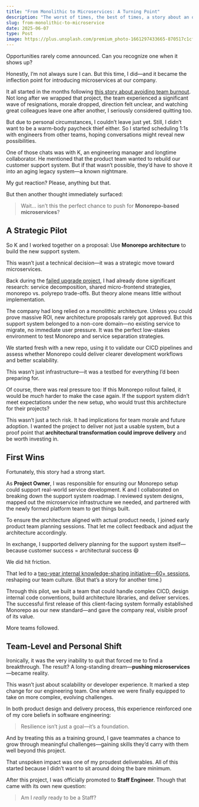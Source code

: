 ```yaml
---
title: "From Monolithic to Microservices: A Turning Point"
description: "The worst of times, the best of times, a story about an opportunity hidden in a crisis."
slug: from-monolithic-to-microservice
date: 2025-06-07
type: Post
image: https://plus.unsplash.com/premium_photo-1661297433665-870517c1cf6f?q=80&w=880&auto=format&fit=crop&ixlib=rb-4.1.0&ixid=M3wxMjA3fDB8MHxwaG90by1wYWdlfHx8fGVufDB8fHx8fA%3D%3D
---
```


 
Opportunities rarely come announced.
Can you recognize one when it shows up?

Honestly, I’m not always sure I can.
But this time, I did—and it became the inflection point for introducing microservices at our company.

<Spacer />

It all started in the months following [this story about avoiding team burnout](/en/posts/avoid-team-burnout).
Not long after we wrapped that project, the team experienced a significant wave of resignations, morale dropped, direction felt unclear, and watching great colleagues leave one after another, I seriously considered quitting too.

But due to personal circumstances, I couldn’t leave just yet.
Still, I didn’t want to be a warm-body paycheck thief either.
So I started scheduling 1:1s with engineers from other teams, hoping conversations might reveal new possibilities.

<Spacer />

One of those chats was with K, an engineering manager and longtime collaborator.
He mentioned that the product team wanted to rebuild our customer support system.
But if that wasn’t possible, they’d have to shove it into an aging legacy system—a known nightmare.

My gut reaction? Please, anything but that.

But then another thought immediately surfaced:

> Wait… isn’t this the perfect chance to push for **Monorepo-based microservices**?

## A Strategic Pilot

So K and I worked together on a proposal:
Use **Monorepo architecture** to build the new support system.

This wasn’t just a technical decision—it was a strategic move toward microservices.

Back during the [failed upgrade project](/en/posts/turn-frustration-into-team-alignment), I had already done significant research:
service decomposition, shared micro-frontend strategies, monorepo vs. polyrepo trade-offs.
But theory alone means little without implementation.

The company had long relied on a monolithic architecture. Unless you could prove massive ROI, new architecture proposals rarely got approved. But this support system belonged to a non-core domain—no existing service to migrate, no immediate user pressure. It was the perfect low-stakes environment to test Monorepo and service separation strategies.

<Spacer />

We started fresh with a new repo, using it to validate our CICD pipelines and assess whether Monorepo could deliver clearer development workflows and better scalability.

This wasn’t just infrastructure—it was a testbed for everything I’d been preparing for.

Of course, there was real pressure too:
If this Monorepo rollout failed, it would be *much* harder to make the case again.
If the support system didn’t meet expectations under the new setup, who would trust this architecture for their projects?

This wasn’t just a tech risk.
It had implications for team morale and future adoption.
I wanted the project to deliver not just a usable system, but a proof point that **architectural transformation could improve delivery** and be worth investing in.


## First Wins

Fortunately, this story had a strong start.

As **Project Owner**, I was responsible for ensuring our Monorepo setup could support real-world service development.
K and I collaborated on breaking down the support system roadmap.
I reviewed system designs, mapped out the microservice infrastructure we needed, and partnered with the newly formed platform team to get things built.

To ensure the architecture aligned with actual product needs, I joined early product team planning sessions. That let me collect feedback and adjust the architecture accordingly.

In exchange, I supported delivery planning for the support system itself—because customer success = architectural success 😄

<Spacer />

We did hit friction.

That led to a [two-year internal knowledge-sharing initiative—60+ sessions](/en/posts/knowledge-sharing-journey), reshaping our team culture. (But that’s a story for another time.)

Through this pilot, we built a team that could handle complex CICD, design internal code conventions, build architecture libraries, and deliver services.
The successful first release of this client-facing system formally established Monorepo as our new standard—and gave the company real, visible proof of its value.

More teams followed.


## Team-Level and Personal Shift

Ironically, it was the very inability to quit that forced me to find a breakthrough.
The result? A long-standing dream—**pushing microservices**—became reality.

This wasn’t just about scalability or developer experience.
It marked a step change for our engineering team.
One where we were finally equipped to take on more complex, evolving challenges.

<Spacer />

In both product design and delivery process, this experience reinforced one of my core beliefs in software engineering:

> Resilience isn’t just a goal—it’s a foundation.

<Spacer />


And by treating this as a training ground, I gave teammates a chance to grow through meaningful challenges—gaining skills they’d carry with them well beyond this project.

That unspoken impact was one of my proudest deliverables.
All of this started because I didn’t want to sit around doing the bare minimum.

<Spacer />

After this project, I was officially promoted to **Staff Engineer**.
Though that came with its own new question:
> Am I *really* ready to be a Staff?
